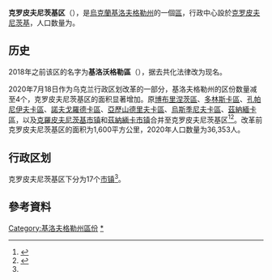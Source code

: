 {{Infobox settlement
| name                    = 克罗皮夫尼茨基区
| native_name             = Кропивницький район
| native_name_lang        = uk
| settlement_type         = [[区_(乌克兰)|区]]
| image_skyline           = 
| image_caption           = 
| image_flag              = Flag of Kropyvnytskyi Raion.svg
| flag_size               = 115px
| image_shield            = Kropyvnytskyi Raion gerb.png
| shield_size             = 65px
| image_map               = Kropivnickiy rayon 2020.svg
| map_caption             = 克罗皮夫尼茨基区在基洛夫格勒州的位置
| subdivision_type        = [[世界政區索引|国家]]
| subdivision_name        = {{UKR}}
| subdivision_type1       = [[州_(烏克蘭)|州]]
| subdivision_name1       = [[基洛夫格勒州|基洛夫格勒州]]
| established_title       = 建立
| established_date        = 1923年
| seat_type               = 行政中心
| seat                    = [[克罗皮夫尼茨基|克罗皮夫尼茨基]]
| parts_type              = 辖区
| parts_style             = coll
| parts                   = 17个[[烏克蘭市鎮|市镇]]<ref name="Ostapenko">{{Cite book |url=https://www.minregion.gov.ua/wp-content/uploads/2020/10/atlas_novogo_atu_2020.pdf |date=2020 |publisher=Міністерство розвитку громад та територій України; Товариство дослідників України |editor-last=Остапенко |editor-first=Павло |edition=2nd |location=Київ |language=uk |script-title=uk:Атлас адміністративно-територіального устрою України: Новий районний поділ та територіальні громади: 2020}}</ref>
| p1                      =
| government_footnotes    = 
| leader_party            = 
| leader_title            = 
| leader_name             = 
| unit_pref               = Metric
| area_footnotes          = 
| area_note               = 
| area_total_km2          = 
| population_as_of        = 2021年
| population_footnotes    = <ref name="ua2021estimate"/>
| population_total        = 437,018
| population_density_km2  = auto
| population_note         = 
| timezone1               = 
| utc_offset1             = 
| timezone1_DST           = 
| utc_offset1_DST         = 
| postal_code_type        = 邮政编码
| postal_code             = 
| area_code_type          = 
| area_code               = 
| iso_code                = 
| website                 = 
| footnotes               = 
}}
'''克罗皮夫尼茨基区'''（{{lang-uk|Кропивницький район}}），是[[烏克蘭|烏克蘭]][[基洛夫格勒州|基洛夫格勒州]]的一個[[区_(乌克兰)|區]]，行政中心設於[[克罗皮夫尼茨基|克罗皮夫尼茨基]]，人口数量为{{Ua-pop-est2021|437,018人}}。

== 历史 ==
{{Stack|[[File:Kirovogradskyi-Raion.png|thumb]]}}
2018年之前该区的名字为'''基洛沃格勒區'''（{{lang|uk|Кіровоградський район}}），据去共化法律改为现名。

2020年7月18日作为乌克兰行政区划改革的一部分，基洛夫格勒州的区份数量减至4个，克罗皮夫尼茨基区的面积显著增加。原[[博布里涅茨區|博布里涅茨區]]、[[多林斯卡區|多林斯卡區]]、[[孔帕尼伊夫卡區|孔帕尼伊夫卡區]]、[[諾夫戈羅德卡區|諾夫戈羅德卡區]]、[[亞歷山德里夫卡區_(基洛夫格勒州)|亞歷山德里夫卡區]]、[[烏斯季尼夫卡區|烏斯季尼夫卡區]]、[[茲納緬卡區_(烏克蘭)|茲納緬卡區]]，以及[[克羅皮夫尼茨基|克羅皮夫尼茨基市镇]]和[[茲納緬卡|茲納緬卡市镇]]合并至克罗皮夫尼茨基区<ref>{{Cite news |date=2020-07-18 |title=Про утворення та ліквідацію районів. Постанова Верховної Ради України № 807-ІХ. |language=uk |url=http://www.golos.com.ua/article/333466 |access-date=2020-10-03 |website=Голос України}}</ref><ref name="2020_reform_maps">{{Cite web |date=2020-07-17 |title=Нові райони: карти + склад |url=https://www.minregion.gov.ua/press/news/novi-rajony-karty-sklad/ |access-date=2022-04-15 |language=uk |website=Міністерство розвитку громад та територій України}}</ref>。改革前克罗皮夫尼茨基区的面积为1,600平方公里，2020年人口数量为36,353人。

== 行政区划 ==
克罗皮夫尼茨基区下分为17个[[烏克蘭市鎮|市镇]]<ref name="Ostapenko"/>。

==參考資料==
{{Reflist}}

{{DEFAULTSORT:Кропивницький район}}
[[Category:基洛夫格勒州區份|Category:基洛夫格勒州區份]]
[[Category:克罗皮夫尼茨基区|*]]